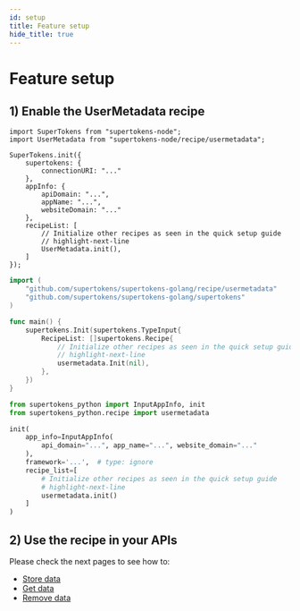 ```yaml
---
id: setup
title: Feature setup
hide_title: true
---
```


<!-- COPY DOCS -->
<!-- ./emailpassword/common-customizations/usermetadata/setup.mdx -->


# Feature setup

## 1) Enable the UserMetadata recipe

<BackendSDKTabs>
<TabItem value="nodejs">

```tsx
import SuperTokens from "supertokens-node";
import UserMetadata from "supertokens-node/recipe/usermetadata";

SuperTokens.init({
    supertokens: {
        connectionURI: "..."
    },
    appInfo: {
        apiDomain: "...",
        appName: "...",
        websiteDomain: "..."
    },
    recipeList: [
        // Initialize other recipes as seen in the quick setup guide
        // highlight-next-line
        UserMetadata.init(),
    ]
});
```

</TabItem>
<TabItem value="go">

```go
import (
	"github.com/supertokens/supertokens-golang/recipe/usermetadata"
	"github.com/supertokens/supertokens-golang/supertokens"
)

func main() {
	supertokens.Init(supertokens.TypeInput{
		RecipeList: []supertokens.Recipe{
            // Initialize other recipes as seen in the quick setup guide
            // highlight-next-line
			usermetadata.Init(nil),
		},
	})
}
```

</TabItem> 
<TabItem value="python">

```python
from supertokens_python import InputAppInfo, init
from supertokens_python.recipe import usermetadata

init(
    app_info=InputAppInfo(
        api_domain="...", app_name="...", website_domain="..."
    ),
    framework='...',  # type: ignore
    recipe_list=[
        # Initialize other recipes as seen in the quick setup guide
        # highlight-next-line
        usermetadata.init()
    ]
)
```

</TabItem>
</BackendSDKTabs>

## 2) Use the recipe in your APIs

Please check the next pages to see how to:
- [Store data](./store-data)
- [Get data](./get-data)
- [Remove data](./clear-data)
